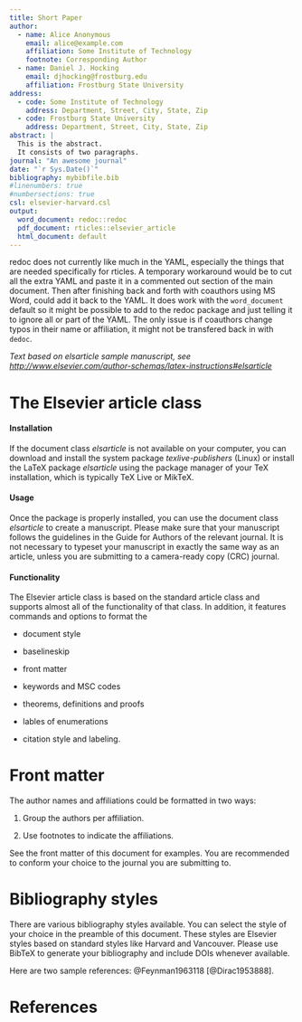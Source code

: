 ```yaml
---
title: Short Paper
author:
  - name: Alice Anonymous
    email: alice@example.com
    affiliation: Some Institute of Technology
    footnote: Corresponding Author
  - name: Daniel J. Hocking
    email: djhocking@frostburg.edu
    affiliation: Frostburg State University
address:
  - code: Some Institute of Technology
    address: Department, Street, City, State, Zip
  - code: Frostburg State University
    address: Department, Street, City, State, Zip
abstract: |
  This is the abstract.
  It consists of two paragraphs.
journal: "An awesome journal"
date: "`r Sys.Date()`"
bibliography: mybibfile.bib
#linenumbers: true
#numbersections: true
csl: elsevier-harvard.csl
output: 
  word_document: redoc::redoc
  pdf_document: rticles::elsevier_article
  html_document: default
---
```


redoc does not currently like much in the YAML, especially the things that are needed specifically for rticles. A temporary workaround would be to cut all the extra YAML and paste it in a commented out section of the main document. Then after finishing back and forth with coauthors using MS Word, could add it back to the YAML. It does work with the `word_document` default so it might be possible to add to the redoc package and just telling it to ignore all or part of the YAML. The only issue is if coauthors change typos in their name or affiliation, it might not be transfered back in with `dedoc`.


_Text based on elsarticle sample manuscript, see [http://www.elsevier.com/author-schemas/latex-instructions#elsarticle](http://www.elsevier.com/author-schemas/latex-instructions#elsarticle)_


The Elsevier article class
==========================

#### Installation

If the document class *elsarticle* is not available on your computer,
you can download and install the system package *texlive-publishers*
(Linux) or install the LaTeX package *elsarticle* using the package
manager of your TeX installation, which is typically TeX Live or MikTeX.

#### Usage

Once the package is properly installed, you can use the document class
*elsarticle* to create a manuscript. Please make sure that your
manuscript follows the guidelines in the Guide for Authors of the
relevant journal. It is not necessary to typeset your manuscript in
exactly the same way as an article, unless you are submitting to a
camera-ready copy (CRC) journal.

#### Functionality

The Elsevier article class is based on the standard article class and
supports almost all of the functionality of that class. In addition, it
features commands and options to format the

-   document style

-   baselineskip

-   front matter

-   keywords and MSC codes

-   theorems, definitions and proofs

-   lables of enumerations

-   citation style and labeling.

Front matter
============

The author names and affiliations could be formatted in two ways:

(1) Group the authors per affiliation.

(2) Use footnotes to indicate the affiliations.

See the front matter of this document for examples. You are recommended
to conform your choice to the journal you are submitting to.

Bibliography styles
===================

There are various bibliography styles available. You can select the
style of your choice in the preamble of this document. These styles are
Elsevier styles based on standard styles like Harvard and Vancouver.
Please use BibTeX to generate your bibliography and include DOIs
whenever available.

Here are two sample references: @Feynman1963118 [@Dirac1953888].

References {#references .unnumbered}
==========
